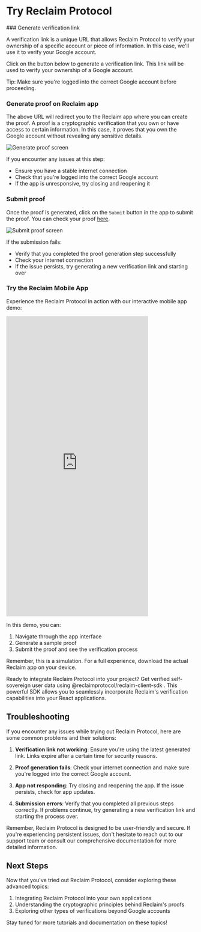 
# Try Reclaim Protocol

<Steps>
### Generate verification link

A verification link is a unique URL that allows Reclaim Protocol to verify your ownership of a specific account or piece of information. In this case, we'll use it to verify your Google account.

<div className="flex flex-col gap-4">
<p>Click on the button below to generate a verification link. This link will be used to verify your ownership of a Google account.</p>
<Reclaim/>
</div>

Tip: Make sure you're logged into the correct Google account before proceeding.

### Generate proof on Reclaim app

The above URL will redirect you to the Reclaim app where you can create the proof. A proof is a cryptographic verification that you own or have access to certain information. In this case, it proves that you own the Google account without revealing any sensitive details.

<Image src='/assets/generate_proof.jpeg' width={300} height={500} alt="Generate proof screen"/>

If you encounter any issues at this step:
- Ensure you have a stable internet connection
- Check that you're logged into the correct Google account
- If the app is unresponsive, try closing and reopening it

### Submit proof

Once the proof is generated, click on the `Submit` button in the app to submit the proof. You can check your proof [here](#generate-verification-link). 

<Image src='/assets/submit_proof.jpeg' width={300} height={500} alt="Submit proof screen"/>

If the submission fails:
- Verify that you completed the proof generation step successfully
- Check your internet connection
- If the issue persists, try generating a new verification link and starting over

### Try the Reclaim Mobile App

Experience the Reclaim Protocol in action with our interactive mobile app demo:

<iframe
    id="appetize"
    src="https://appetize.io/embed/vs3llrlxh4vwt2gxjgwlgtrzti?device=pixel7&osVersion=13.0"
    width="378px" 
    height="800px" 
    frameborder="0" 
    scrolling="no"></iframe>

In this demo, you can:
1. Navigate through the app interface
2. Generate a sample proof
3. Submit the proof and see the verification process

Remember, this is a simulation. For a full experience, download the actual Reclaim app on your device.

</Steps>

<Callout>
Ready to integrate Reclaim Protocol into your project? Get verified self-sovereign user data using <Link href='react' className='underline'> @reclaimprotocol/reclaim-client-sdk </Link>. This powerful SDK allows you to seamlessly incorporate Reclaim's verification capabilities into your React applications.
</Callout>

## Troubleshooting

If you encounter any issues while trying out Reclaim Protocol, here are some common problems and their solutions:

1. **Verification link not working**: Ensure you're using the latest generated link. Links expire after a certain time for security reasons.

2. **Proof generation fails**: Check your internet connection and make sure you're logged into the correct Google account.

3. **App not responding**: Try closing and reopening the app. If the issue persists, check for app updates.

4. **Submission errors**: Verify that you completed all previous steps correctly. If problems continue, try generating a new verification link and starting the process over.

Remember, Reclaim Protocol is designed to be user-friendly and secure. If you're experiencing persistent issues, don't hesitate to reach out to our support team or consult our comprehensive documentation for more detailed information.

## Next Steps

Now that you've tried out Reclaim Protocol, consider exploring these advanced topics:

1. Integrating Reclaim Protocol into your own applications
2. Understanding the cryptographic principles behind Reclaim's proofs
3. Exploring other types of verifications beyond Google accounts

Stay tuned for more tutorials and documentation on these topics!
